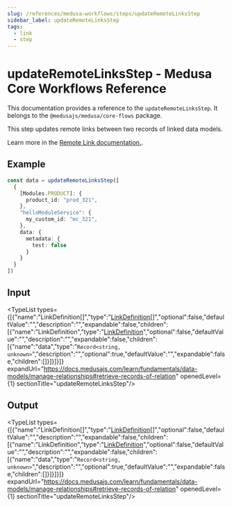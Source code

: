 ```yaml
---
slug: /references/medusa-workflows/steps/updateRemoteLinksStep
sidebar_label: updateRemoteLinksStep
tags:
  - link
  - step
---
```



# updateRemoteLinksStep - Medusa Core Workflows Reference

This documentation provides a reference to the `updateRemoteLinksStep`. It belongs to the `@medusajs/medusa/core-flows` package.

This step updates remote links between two records of linked data models.

Learn more in the [Remote Link documentation.](https://docs.medusajs.com/learn/fundamentals/module-links/remote-link#create-link).

## Example

```ts
const data = updateRemoteLinksStep([
  {
    [Modules.PRODUCT]: {
      product_id: "prod_321",
    },
    "helloModuleService": {
      my_custom_id: "mc_321",
    },
    data: {
      metadata: {
        test: false
      }
    }
  }
])
```

## Input

<TypeList types={[{"name":"LinkDefinition[]","type":"[LinkDefinition](../../../../../types/ModulesSdkTypes/types/types.ModulesSdkTypes.LinkDefinition/page.mdx)[]","optional":false,"defaultValue":"","description":"","expandable":false,"children":[{"name":"LinkDefinition","type":"[LinkDefinition](../../../../../types/ModulesSdkTypes/types/types.ModulesSdkTypes.LinkDefinition/page.mdx)","optional":false,"defaultValue":"","description":"","expandable":false,"children":[{"name":"data","type":"`Record<string, unknown>`","description":"","optional":true,"defaultValue":"","expandable":false,"children":[]}]}]}]} expandUrl="https://docs.medusajs.com/learn/fundamentals/data-models/manage-relationships#retrieve-records-of-relation" openedLevel={1} sectionTitle="updateRemoteLinksStep"/>

## Output

<TypeList types={[{"name":"LinkDefinition[]","type":"[LinkDefinition](../../../../../types/ModulesSdkTypes/types/types.ModulesSdkTypes.LinkDefinition/page.mdx)[]","optional":false,"defaultValue":"","description":"","expandable":false,"children":[{"name":"LinkDefinition","type":"[LinkDefinition](../../../../../types/ModulesSdkTypes/types/types.ModulesSdkTypes.LinkDefinition/page.mdx)","optional":false,"defaultValue":"","description":"","expandable":false,"children":[{"name":"data","type":"`Record<string, unknown>`","description":"","optional":true,"defaultValue":"","expandable":false,"children":[]}]}]}]} expandUrl="https://docs.medusajs.com/learn/fundamentals/data-models/manage-relationships#retrieve-records-of-relation" openedLevel={1} sectionTitle="updateRemoteLinksStep"/>
